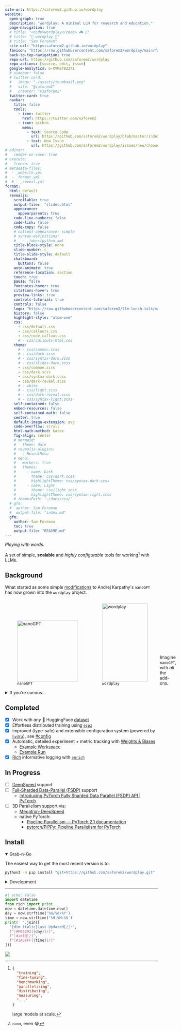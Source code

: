 ```yaml
---
site-url: https://saforem2.github.io/wordplay
website:
  open-graph: true
  description: "wordplay: A minimal LLM for research and education."
  page-navigation: true
  # title: "<code>wordplay</code> 🎮 💬"
  # title: "💬 wordplay 🤾"
  # title: "Sam Foreman"
  site-url: "https:saforem2.github.io/wordplay"
  favicon: "https://raw.githubusercontent.com/saforem2/wordplay/main/favicon.svg"
  back-to-top-navigation: true
  repo-url: https://github.com/saforem2/wordplay
  repo-actions: [source, edit, issue]
  google-analytics: G-XVM2Y822Y1
  # sidebar: false
  # twitter-card:
  #   image: "./assets/thumbnail.png"
  #   site: "@saforem2"
  #   creator: "@saforem2"
  twitter-card: true
  navbar:
    title: false
    tools:
      - icon: twitter
        href: https://twitter.com/saforem2
      - icon: github
        menu:
          - text: Source Code
            url: https://github.com/saforem2/wordplay/blob/master/index.qmd
          - text: New Issue
            url: https://github.com/saforem2/wordplay/issues/new/choose
# editor:
#   render-on-save: true
# execute:
#   freeze: true
# metadata-files:
#  - _website.yml
#  - _format.yml
#  # - _reveal.yml
format:
  html: default
  revealjs:
    scrollable: true
    output-file:  "slides.html"
    appearance:
      appearparents: true
    code-line-numbers: false
    code-link: false
    code-copy: false
    # callout-appearance: simple
    # syntax-definitions:
    #   - ./docs/python.xml
    title-block-style: none
    slide-number: c
    title-slide-style: default
    chalkboard:
      buttons: false
    auto-animate: true
    reference-location: section
    touch: true
    pause: false
    footnotes-hover: true
    citations-hover: true
    preview-links: true
    controls-tutorial: true
    controls: false
    logo: "https://raw.githubusercontent.com/saforem2/llm-lunch-talk/main/docs/assets/anl.svg"
    history: false
    highlight-style: "atom-one"
    css:
      - css/default.css
      - css/callouts.css
      - css/code-callout.css
      # - css/callouts-html.css
    theme:
      # - css/common.scss
      # - css/dark.scss
      # - css/syntax-dark.scss
      # - css/slides-dark.scss
      - css/common.scss
      - css/dark.scss
      - css/syntax-dark.scss
      - css/dark-reveal.scss
      # - white
      # - css/light.scss
      # - css/dark-reveal.scss
      # - css/syntax-light.scss
    self-contained: false
    embed-resources: false
    self-contained-math: false
    center: true
    default-image-extension: svg
    code-overflow: scroll
    html-math-method: katex
    fig-align: center
    # mermaid:
    #   theme: dark
    # revealjs-plugins:
    #   - RevealMenu
    # menu:
    #   markers: true
    #   themes:
    #     - name: Dark
    #       theme: css/dark.scss
    #       highlightTheme: css/syntax-dark.scss
    #     - name: Light
    #       theme: css/light.scss
    #       highlightTheme: css/syntax-light.scss
    # themesPath: './docs/css/'
  # gfm:
  #  author: Sam Foreman
  #  output-file: "index.md"
  gfm:
    author: Sam Foreman
    toc: true
    output-file: "README.md"
---
```


<!-- ::: {.quarto-title} -->
<!---->
<!-- ::: {.quarto-title-block} -->
<!---->
<!-- #  [`wordplay` 🎮 💬]{.title} -->
<!---->
<!-- ::: -->
<!---->
<!-- ::: -->

_Playing with words_.

A set of simple, **scalable** and _highly configurable_ tools for working[^etc]
with LLMs.


## Background {.scrollable}

What started as some simple
[modifications](https://github.com/saforem2/nanoGPT) to Andrej Karpathy\'s
`nanoGPT` has now grown into the `wordplay` project.

<!-- ::: {#fig-compare gap="5%" layout="[[40,40]]" layout-valign="bottom" style="text-align: center!important;" fig-align="center"} -->
<!-- ::: {layout-ncol=2 gap="5%" layout-valign="bottom"} -->

<!-- :::: {.columns layout-ncol=2 layout-valign="bottom" style="margin-bottom: 4em;" style="text-align:center"} -->

<!-- ::: {layout="[15,-10,15]" layout-valign="bottom"} -->

<!-- :::: {#fig-compare layout-ncol=2 layout-valign="bottom" style="display: flex; align-items: flex-end; text-align:center;"} -->

<!-- ::: {#fig-compare layout="[[40,-5,40]]" layout-valign="center" style="text-align: center;"} -->
<!---->
<!-- ![`nanoGPT`](https://github.com/saforem2/wordplay/blob/main/docs/assets/nanoGPT.png?raw=true){#fig-nanoGPT} -->
<!---->
<!-- ![`wordplay`](https://github.com/saforem2/wordplay/blob/main/docs/assets/wordplay.png?raw=true){#fig-wordplay} -->
<!---->
<!-- Generated using -->
<!-- [prodia/sdxl-stable-diffusion-xl](https://huggingface.co/spaces/prodia/sdxl-stable-diffusion-xl) -->
<!-- on 🤗 HuggingFace. -->
<!-- ::: -->

::: {#fig-compare layout="[[-1,4,8,-1]]" layout-valign="bottom" style="display: flex; align-items: flex-end;"}

![`nanoGPT`](https://github.com/saforem2/wordplay/blob/main/docs/assets/car.png?raw=true){#fig-nanogpt style="height: 200px"}

![`wordplay`](https://github.com/saforem2/wordplay/blob/main/docs/assets/robot.png?raw=true){#fig-wordplay width="150px" style="height: 256px;"}

Imagine `nanoGPT`, with _all_ the add-ons.
::::

<details closed><summary>If you're curious...</summary>

While `nanoGPT` is a great project and an **excellent** resource; it is, _by
design_, very minimal[^nano] and limited in its flexibility.

Working through the code I found myself making minor changes here and there to
test new ideas and run variations on different experiments. These changes
eventually built to the point where _my_ `{goals, scope, code}` for the project
had diverged significantly from the original vision.

As a result, I figured it made more sense to move things to a new project,
[`wordplay`](https://github.com/saforem2/wordplay).

I've priortized adding functionality that I have found to be useful or
interesting, but am absolutely open to input or suggestions for improvement.

Different aspects of this project have been motivated by some of my recent work
on LLMs.

- Projects:
    - [`ezpz`](https://github.com/saforem2/ezpz): Painless distributed training
      with your favorite `{framework, backend}` combo.
    - [`Megatron-DeepSpeed`](https://github.com/argonne-lcf/Megatron-DeepSpeed):
      Ongoing research training transformer language models at scale, including:
      BERT & GPT-2

- Collaboration(s):
    - **DeepSpeed4Science** (2023-09)
        - [Loooooooong Sequence Lengths](https://samforeman.me/qmd/dsblog)
        - [Project Website](https://www.deepspeed4science.ai/) 
        - [Preprint](https://arxiv.org/abs/2310.04610) @song2023deepspeed4science
        - [Blog Post](https://www.microsoft.com/en-us/research/blog/announcing-the-deepspeed4science-initiative-enabling-large-scale-scientific-discovery-through-sophisticated-ai-system-technologies/)
        - [Tutorial](https://www.deepspeed.ai/deepspeed4science/)
    - GenSLMs:
      - [GitHub](https://github.com/ramanathanlab/genslm)
      - [Preprint](https://www.biorxiv.org/content/10.1101/2022.10.10.511571v2)
      - 🏆 [ACM Gordon Bell Special Prize for COVID-19 Research](https://www.acm.org/media-center/2022/november/gordon-bell-special-prize-covid-research-2022)

- Talks / Workshops:
    - **LLM-lunch-talk** (2023-10-12): LLMs at [ALCF](https://alcf.anl.gov).
        - [Slides](https://saforem2.github.io/llm-lunch-talk/#/section)
        - [GitHub](https://github.com/saforem2/llm-lunch-talk)
    - **Creating Small(-ish) LLMs** (2023-11-30)
        - [Workshop](https://github.com/brettin/llm_tutorial/blob/main/tutorials/03-smallish-LLMs/README.md)
        - [Slides](https://saforem2.github.io/LLM-tutorial/#/creating-small-ish-llmsslides-gh)
        - [GitHub](https://github.com/saforem2/LLM-tutorial)

</details>

## Completed

- [x] Work with _any_ 🤗 HuggingFace [dataset](https://huggingface.co/docs/datasets/index)
- [x] Effortless distributed training using [`ezpz`](https://github.com/saforem2/ezpz)
- [x] Improved (type-safe) and extensible configuration system (powered by [`hydra`](https://hydra.cc)), see [#config](#config)
- [x] Automatic, detailed experiment + metric tracking with [Weights \& Biases](https://wandb.ai)
    - [Example Workspace](https://wandb.ai/l2hmc-qcd/WordPlay?workspace=user-saforem2)
    - [Example Run](https://wandb.ai/l2hmc-qcd/WordPlay/runs/in83cm3o/workspace?workspace=user-saforem2)
- [x] [Rich](https://github.com/Textualize/rich) informative logging with [`enrich`](https://github.com/saforem2/enrich)


## In Progress

- [ ] [DeepSpeed](https://deepspeed.ai/) support
- [ ] [Full-Sharded Data-Parallel (FSDP)](https://pytorch.org/blog/introducing-pytorch-fully-sharded-data-parallel-api/) support
    - [Introducing PyTorch Fully Sharded Data Parallel (FSDP) API | PyTorch](https://pytorch.org/blog/introducing-pytorch-fully-sharded-data-parallel-api/)
- [ ] 3D Parallelism support via:
    - [Megatron-DeepSpeed](https://github.com/argonne-lcf/Megatron-DeepSpeed)
    - native PyTorch:
        - [Pipeline Parallelism — PyTorch 2.1 documentation](https://pytorch.org/docs/stable/pipeline.html)
        - [pytorch/PiPPy: Pipeline Parallelism for PyTorch](https://github.com/pytorch/PiPPy)


## Install

<details open><summary>Grab-n-Go</summary>

The easiest way to get the most recent version is to:

```bash
python3 -m pip install "git+https://github.com/saforem2/wordplay.git"
```

</details>

<details closed><summary>Development</summary>

If you'd like to work with the project and run / change things yourself, I'd
recommend installing from a local (editable) clone of this repository:

```bash
git clone "https://github.com/saforem2/wordplay"
cd wordplay
mkdir v venv
python3 -m venv venv --system-site-packages
source venv/bin/activate
python3 -m pip install -e .
```

</details>

<!-- # `wordplay` -->
<!---->
<!-- A minimal LLM implementation for research and education. -->


<!-- &title=visitors) -->

<!-- &edge_flat=false) -->

<!-- <p align="center"> -->
<!-- <a href="https://hits.seeyoufarm.com"> -->
<!--     <img align="center" src="https://hits.seeyoufarm.com/api/count/incr/badge.svg?url=https%3A%2F%2Fsaforem2.github.io%2Fwordplay&count_bg=%2300CCFF&title_bg=%23303030&icon=&icon_color=%23E7E7E7&title=hits&edge_flat=false"/> -->
<!--   </a> -->
<!-- </p> -->

<!-- ## [{{< fa solid hourglass-end >}}]{.pink-text} Last Updated -->

---

```python
#| echo: false
import datetime
from rich import print
now = datetime.datetime.now()
day = now.strftime('%m/%d/%Y')
time = now.strftime('%H:%M:%S')
print(' '.join([
  "[dim italic]Last Updated[/]:",
  f"[#F06292]{day}[/]",
  f"[dim]@[/]",
  f"[#1A8FFF]{time}[/]"
]))
```

![](https://hits.seeyoufarm.com/api/count/incr/badge.svg?url=https%3A%2F%2Fsaforem2.github.io%2Fwordplay&count_bg=%23222222&title_bg=%23303030&icon=&icon_color=%23E7E7E7)

[^nano]: `nano`, even 😂

[^etc]:|

    ```json
    {
      "training",
      "fine-tuning",
      "benchmarking",
      "parallelizing",
      "distributing",
      "measuring",
      "..."
    }
    ```

    large models at scale.
